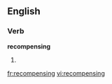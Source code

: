 ==English==

===Verb===
'''recompensing'''

#{{present participle of|recompense}}

[[fr:recompensing]]
[[vi:recompensing]]